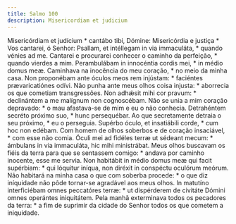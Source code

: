 ```yaml
---
title: Salmo 100
description: Misericordiam et judicium
---
```


<div class="side-by-side not-content">
  <span>
    Misericórdiam et judícium * cantábo tibi, Dómine:
  </span>
  <span>
    Misericórdia e justiça * Vos cantarei, ó Senhor:
  </span>
  <span>
    Psallam, et intéllegam in via immaculáta, * quando vénies ad me.
  </span>
  <span>
    Cantarei e procurarei conhecer o caminho da perfeição, * quando vierdes a
    mim.
  </span>
  <span>
    Perambulábam in innocéntia cordis mei, * in médio domus meæ.
  </span>
  <span>
    Caminhava na inocência do meu coração, * no meio da minha casa.
  </span>
  <span>
    Non proponébam ante óculos meos rem injústam: * faciéntes prævaricatiónes
    odívi.
  </span>
  <span>
    Não punha ante meus olhos coisa injusta: * aborrecia os que cometiam
    transgressões.
  </span>
  <span>
    Non adhǽsit mihi cor pravum: * declinántem a me malígnum non cognoscébam.
  </span>
  <span>
    Não se unia a mim coração depravado: * o mau afastava-se de mim e eu o não
    conhecia.
  </span>
  <span>
    Detrahéntem secréto próximo suo, * hunc persequébar.
  </span>
  <span>
    Ao que secretamente detraia o seu próximo, * eu o perseguia.
  </span>
  <span>
    Supérbo óculo, et insatiábili corde, * cum hoc non edébam.
  </span>
  <span>
    Com homem de olhos soberbos e de coração insaciável, * com esse não comia.
  </span>
  <span>
    Óculi mei ad fidéles terræ ut sédeant mecum: * ámbulans in via immaculáta,
    hic mihi ministrábat.
  </span>
  <span>
    Meus olhos buscavam os fiéis da terra para que se sentassem comigo: * andava
    por caminho inocente, esse me servia.
  </span>
  <span>
    Non habitábit in médio domus meæ qui facit supérbiam: * qui lóquitur iníqua,
    non diréxit in conspéctu oculórum meórum.
  </span>
  <span>
    Não habitará na minha casa o que com soberba procede: * o que diz iníquidade
    não pôde tornar-se agradável aos meus olhos.
  </span>
  <span>
    In matutíno interficiébam omnes peccatóres terræ: * ut dispérderem de
    civitáte Dómini omnes operántes iniquitátem.
  </span>
  <span>
    Pela manhã exterminava todos os pecadores da terra: * a fim de suprimir da
    cidade do Senhor todos os que cometem a iniquidade.
  </span>
</div>
